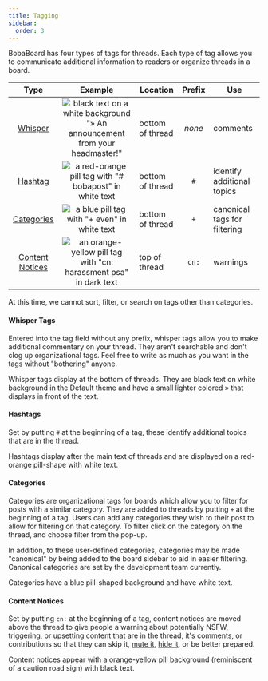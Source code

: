 ```yaml
---
title: Tagging
sidebar:
  order: 3
---
```



BobaBoard has four types of tags for threads. Each type of tag allows you to
communicate additional information to readers or organize threads in a board.

|           Type            |                                        Example                                         | Location         | Prefix | Use                          |
| :-----------------------: | :------------------------------------------------------------------------------------: | ---------------- | :----: | ---------------------------- |
| [Whisper](#whisper-tags)  | ![black text on a white background "» An announcement from your headmaster!"][whisper] | bottom of thread | _none_ | comments                     |
|   [Hashtag](#hashtags)    |           ![a red-orange pill tag with "# bobapost" in white text][hashtags]           | bottom of thread |  `#`   | identify additional topics   |
| [Categories](#categories) |               ![a blue pill tag with "+ even" in white text][categories]               | bottom of thread |  `+`   | canonical tags for filtering |
|  [Content Notices](#cn)   |        ![an orange-yellow pill tag with "cn: harassment psa" in dark text][cn]         | top of thread    | `cn:`  | warnings                     |

<Aside type="note">

At this time, we cannot sort, filter, or search on tags other than categories.

</Aside>

#### Whisper Tags

Entered into the tag field without any prefix, whisper tags allow you to make
additional commentary on your thread. They aren't searchable and don't clog up
organizational tags. Feel free to write as much as you want in the tags without
"bothering" anyone.

Whisper tags display at the bottom of threads. They are black text on white
background in the Default theme and have a small lighter colored » that displays
in front of the text.

#### Hashtags

Set by putting `#` at the beginning of a tag, these identify additional topics
that are in the thread.

Hashtags display after the main text of threads and are displayed on a
red-orange pill-shape with white text.

#### Categories

Categories are organizational tags for boards which allow you to filter for
posts with a similar category. They are added to threads by putting `+` at the
beginning of a tag. Users can add any categories they wish to their post to
allow for filtering on that category. To filter click on the category on the
thread, and choose filter from the pop-up.

In addition, to these user-defined categories, categories may be made
"canonical" by being added to the board sidebar to aid in easier filtering.
Canonical categories are set by the development team currently.

Categories have a blue pill-shaped background and have white text.

#### Content Notices

Set by putting `cn:` at the beginning of a tag, content notices are moved above
the thread to give people a warning about potentially NSFW, triggering, or
upsetting content that are in the thread, it's comments, or contributions so
that they can skip it, [mute it](/users/howto/threads#thread-menu),
[hide it](/users/howto/threads#thread-menu), or be better prepared.

Content notices appear with a orange-yellow pill background (reminiscent of a
caution road sign) with black text.

[whisper]: ../../../../assets/img/userguide/tagging/whisper.png
[hashtags]: ../../../../assets/img/userguide/tagging/hashtags.png
[categories]: ../../../../assets/img/userguide/tagging/categories.png
[cn]: ../../../../assets/img/userguide/tagging/contentnotice.png
